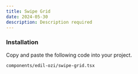 ```yaml
---
title: Swipe Grid
date: 2024-05-30
description: Description required
---
```


<ComponentPreview name="swipe-grid-demo" />

<Steps>

### Installation

Copy and paste the following code into your project.

```text
components/edil-ozi/swipe-grid.tsx
```

<ComponentSource name="swipe-grid" />

</Steps>
